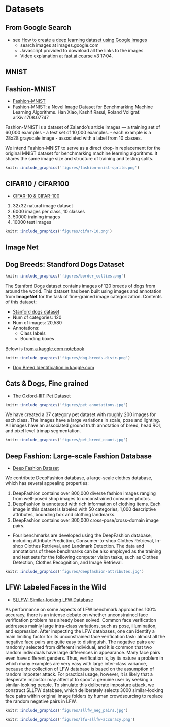 # Datasets

## From Google Search

- see [How to create a deep learning dataset using Google images](https://www.pyimagesearch.com/2017/12/04/how-to-create-a-deep-learning-dataset-using-google-images/)
    - search images at images.google.com
    - Javascript provided to download all the links to the images
    - Video explanation at [fast.ai course v3](https://course.fast.ai/videos/?lesson=2) 17:04.
    
## MNIST


## Fashion-MNIST

* [Fashion-MNIST](https://github.com/zalandoresearch/fashion-mnist)
* Fashion-MNIST: a Novel Image Dataset for Benchmarking Machine Learning Algorithms. Han Xiao, Kashif Rasul, Roland Vollgraf. arXiv:1708.07747

Fashion-MNIST is a dataset of Zalando's article images
    — a training set of 60,000 examples 
    - a test set of 10,000 examples. 
    - each example is a 28x28 grayscale image
    - associated with a label from 10 classes. 
    
We intend Fashion-MNIST to serve as a direct drop-in replacement for the original MNIST dataset for benchmarking machine learning algorithms. It shares the same image size and structure of training and testing splits.

```r
knitr::include_graphics('figures/fashion-mnist-sprite.png')
```

## CIFAR10 / CIFAR100 

* [CIFAR-10 & CIFAR-100](http://www.cs.utoronto.ca/~kriz/cifar.html)

1. 32x32 natural image dataset
1. 6000 images per class, 10 classes
1. 50000 training images
1. 10000 test images

```r
knitr::include_graphics('figures/cifar-10.png')
```


## Image Net

## Dog Breeds: Standford Dogs Dataset

```r
knitr::include_graphics('figures/border_collies.png')
```


The Stanford Dogs dataset contains images of 120 breeds of dogs from around the world. This dataset has been built using images and annotation from **ImageNet** for the task of fine-grained image categorization. Contents of this dataset:

- [Stanford dogs dataset](http://vision.stanford.edu/aditya86/ImageNetDogs/)
- Num of categories: 120
- Num of images: 20,580
- Annotations: 
    - Class labels
    - Bounding boxes

Below is [from a kaggle.com notebook](https://www.kaggle.com/wakamezake/dog-breed-chainer-tutorial)
```r
knitr::include_graphics('figures/dog-breeds-distr.png')
```

* [Dog Breed Identification in kaggle.com](https://www.kaggle.com/c/dog-breed-identification)






## Cats & Dogs, Fine grained

* [The Oxford-IIIT Pet Dataset](http://www.robots.ox.ac.uk/~vgg/data/pets/)

```r
knitr::include_graphics('figures/pet_annotations.jpg')
```

We have created a 37 category pet dataset with roughly 200 images for each class. The images have a large variations in scale, pose and lighting. All images have an associated ground truth annotation of breed, head ROI, and pixel level trimap segmentation. 

```r
knitr::include_graphics('figures/pet_breed_count.jpg')
```



## Deep Fashion: Large-scale Fashion Database

* [Deep Fashion Dataset](http://mmlab.ie.cuhk.edu.hk/projects/DeepFashion.html)

We contribute DeepFashion database, a large-scale clothes database, which has several appealing properties:

1. DeepFashion contains over 800,000 diverse fashion images ranging from well-posed shop images to unconstrained consumer photos.
1. DeepFashion is annotated with rich information of clothing items. Each image in this dataset is labeled with 50 categories, 1,000 descriptive attributes, bounding box and clothing landmarks.
1. DeepFashion contains over 300,000 cross-pose/cross-domain image pairs.

- Four benchmarks are developed using the DeepFashion database, including Attribute Prediction, Consumer-to-shop Clothes Retrieval, In-shop Clothes Retrieval, and Landmark Detection. The data and annotations of these benchmarks can be also employed as the training and test sets for the following computer vision tasks, such as Clothes Detection, Clothes Recognition, and Image Retrieval. 


```r
knitr::include_graphics('figures/deepfashion-attributes.jpg')
```



## LFW: Labeled Faces in the Wild

* [SLLFW: Similar-looking LFW Database](http://www.whdeng.cn/SLLFW/index.html)

As performance on some aspects of LFW benchmark approaches 100% accuracy, there is an intense debate on whether unconstrained face verification problem has already been solved. Common face verification addresses mainly large intra-class variations, such as pose, illumination, and expression. After inspecting the LFW databases, one can identify a main limiting factor for its unconstrained face verification task: almost all the negative face pairs are quite easy to distinguish. The negative pairs are randomly selected from different individual, and it is common that two random individuals have large differences in appearance. Many face pairs even have different genders. Thus, verification is, by its nature a problem in which many examples are very easy with large inter-class variance, because the collection of LFW database is based on the assumption of random imposter attack. For practical usage, however, it is likely that a desperate impostor may attempt to spoof a genuine user by seeking a similar-looking people. To simulate this deliberate imposture attack, we construct SLLFW database, which deliberately selects 3000 similar-looking face pairs within original image folders by human crowdsourcing to replace the random negative pairs in LFW.

```r
knitr::include_graphics('figures/sllfw_neg_pairs.jpg')
```

```r
knitr::include_graphics('figures/lfw-sllfw-accuracy.png')
```

